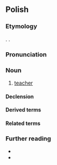 ==Polish==
{{wp|lang=pl}}

===Etymology===
{{inh+|pl|sla-pro|*naučiteľь}}. {{surf|pl|nauczyć|-ciel}}.

===Pronunciation===
{{pl-p|na.uˈt͡ʂɨ.t͡ɕɛl|a=Pl-nauczyciel.ogg|h=na.u.czy.ciel}}

===Noun===
{{pl-noun|m-pr|f=nauczycielka}}

# [[teacher]]
#: {{syn|pl|belfer|q1=colloquial, derogatory}}

====Declension====
{{pl-decl-noun-m-pr}}

====Derived terms====
{{col3|pl|nauczycielski|nauczycielstwo}}

====Related terms====
{{col3|pl|nauka|uczyć}}

===Further reading===
* {{R:pl:WSJP}}
* {{R:pl:PWN}}

{{C|pl|Education|Male occupations}}